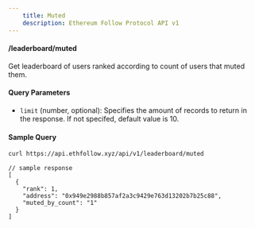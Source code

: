 ```yaml
---
    title: Muted
    description: Ethereum Follow Protocol API v1
---
```


#### /leaderboard/muted
Get leaderboard of users ranked according to count of users that muted them. 



#### Query Parameters
- `limit` (number, optional): Specifies the amount of records to return in the response. If not specifed, default value is 10.


#### Sample Query
```sh
curl https://api.ethfollow.xyz/api/v1/leaderboard/muted
```

```jsonc
// sample response
[
  {
    "rank": 1,
    "address": "0x949e2988b857af2a3c9429e763d13202b7b25c88",
    "muted_by_count": "1"
  }
]
```